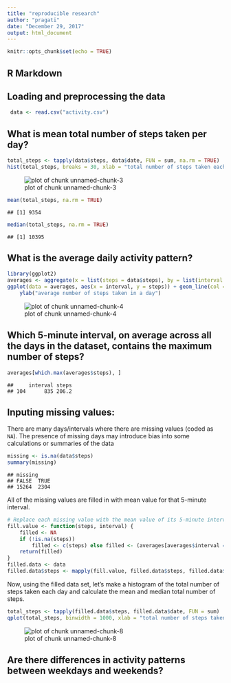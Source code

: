 ```yaml
---
title: "reproducible research"
author: "pragati"
date: "December 29, 2017"
output: html_document
---
```


```r
knitr::opts_chunk$set(echo = TRUE)
```

## R Markdown

## Loading and preprocessing the data
```r
 data <- read.csv("activity.csv")
```


## What is mean total number of steps taken per day?
```r
total_steps <- tapply(data$steps, data$date, FUN = sum, na.rm = TRUE)
hist(total_steps, breaks = 30, xlab = "total number of steps taken each day", col ="yellow" , border = "black")

```
![plot of chunk unnamed-chunk-3](Rplot1.png)

```r
mean(total_steps, na.rm = TRUE)
```

```
## [1] 9354
```

```r
median(total_steps, na.rm = TRUE)
```

```
## [1] 10395
```



## What is the average daily activity pattern?
```r
library(ggplot2)
averages <- aggregate(x = list(steps = data$steps), by = list(interval = data$interval), FUN = mean, na.rm = TRUE)
ggplot(data = averages, aes(x = interval, y = steps)) + geom_line(col = "red", lwd = 1) + xlab("5-minute interval") + 
    ylab("average number of steps taken in a day")
```
![plot of chunk unnamed-chunk-4](Rplot2.png)

## Which 5-minute interval, on average across all the days in the dataset, contains the maximum number of steps?

```r
averages[which.max(averages$steps), ]
```

```
##     interval steps
## 104      835 206.2
```

## Inputing missing values:
There are many days/intervals where there are missing values (coded as `NA`). The presence of missing days may introduce bias into some calculations or summaries of the data
```r
missing <- is.na(data$steps)
summary(missing)
```
```
## missing
## FALSE  TRUE 
## 15264  2304
```


All of the missing values are filled in with mean value for that 5-minute
interval.

```r
# Replace each missing value with the mean value of its 5-minute interval
fill.value <- function(steps, interval) {
    filled <- NA
    if (!is.na(steps)) 
        filled <- c(steps) else filled <- (averages[averages$interval == interval, "steps"])
    return(filled)
}
filled.data <- data
filled.data$steps <- mapply(fill.value, filled.data$steps, filled.data$interval)
```
Now, using the filled data set, let's make a histogram of the total number of steps taken each day and calculate the mean and median total number of steps.

```r
total_steps <- tapply(filled.data$steps, filled.data$date, FUN = sum)
qplot(total_steps, binwidth = 1000, xlab = "total number of steps taken each day", bg = "red")
```
![plot of chunk unnamed-chunk-8](Rplot3.png) 


## Are there differences in activity patterns between weekdays and weekends?
```r

```



